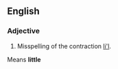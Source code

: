 ==English==

===Adjective===
{{infl|en|adjective}}
# Misspelling of the contraction [[li'l]].
Means '''little'''